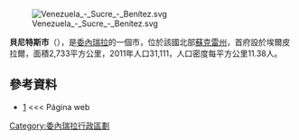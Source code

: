 [[Image:Venezuela_-_Sucre_-_Benítez.svg|right]]

'''貝尼特斯市'''（{{lang-es|Municipio Benítez}}），是[[委內瑞拉|委內瑞拉]]的一個市，位於該國北部[[蘇克雷州|蘇克雷州]]，首府設於埃爾皮拉爾，面積2,733平方公里，2011年人口31,111，人口密度每平方公里11.38人。

==參考資料==
* [http://www.alcaldiabenitez.gob.ve/]{{dead link|date=2018年1月 |bot=InternetArchiveBot |fix-attempted=yes }} <<< Página web

{{Venezuela-geo-stub}}
[[Category:委內瑞拉行政區劃|Category:委內瑞拉行政區劃]]